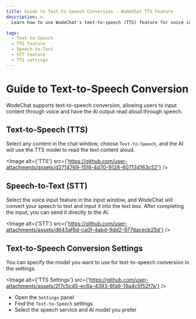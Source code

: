 ```yaml
---
title: Guide to Text-to-Speech Conversion - WodeChat TTS Feature
description: >-
  Learn how to use WodeChat's text-to-speech (TTS) feature for voice input and output. Explore speech-to-text (STT) functionality and customize TTS settings.

tags:
  - Text-to-Speech
  - TTS feature
  - Speech-to-Text
  - STT feature
  - TTS settings
---
```


# Guide to Text-to-Speech Conversion

WodeChat supports text-to-speech conversion, allowing users to input content through voice and have the AI output read aloud through speech.

## Text-to-Speech (TTS)

Select any content in the chat window, choose `Text-to-Speech`, and the AI will use the TTS model to read the text content aloud.

<Image alt={'TTS'} src={'https://github.com/user-attachments/assets/d2714769-15f8-4d70-9128-607134163c52'} />

## Speech-to-Text (STT)

Select the voice input feature in the input window, and WodeChat will convert your speech to text and input it into the text box. After completing the input, you can send it directly to the AI.

<Image alt={'STT'} src={'https://github.com/user-attachments/assets/d643af6d-ca0f-4abd-9dd2-977dacecb25d'} />

## Text-to-Speech Conversion Settings

You can specify the model you want to use for text-to-speech conversion in the settings.

<Image alt={'TTS Settings'} src={'https://github.com/user-attachments/assets/2f7c5c45-ec6a-4393-8fa9-19a4c5f52f7a'} />

- Open the `Settings` panel
- Find the `Text-to-Speech` settings
- Select the speech service and AI model you prefer
